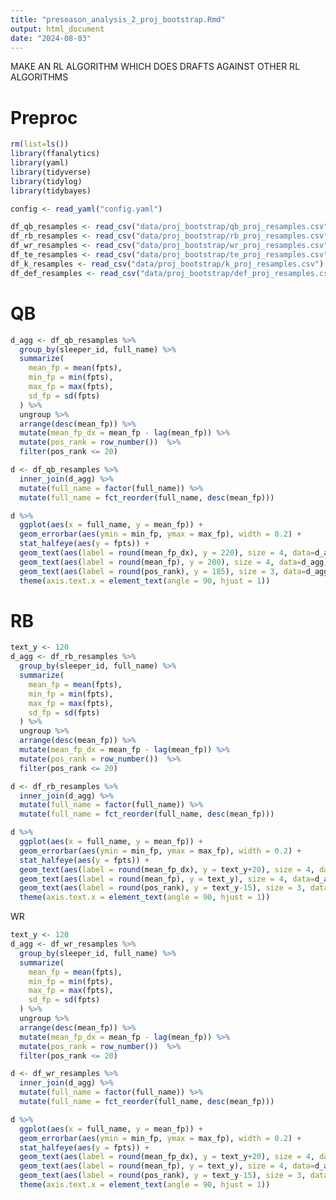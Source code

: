 ```yaml
---
title: "preseason_analysis_2_proj_bootstrap.Rmd"
output: html_document
date: "2024-08-03"
---
```


MAKE AN RL ALGORITHM WHICH DOES DRAFTS AGAINST OTHER RL ALGORITHMS 

Preproc
===
```r
rm(list=ls())
library(ffanalytics)
library(yaml)
library(tidyverse)
library(tidylog)
library(tidybayes)
```

```r
config <- read_yaml("config.yaml")
```


```r
df_qb_resamples <- read_csv("data/proj_bootstrap/qb_proj_resamples.csv")
df_rb_resamples <- read_csv("data/proj_bootstrap/rb_proj_resamples.csv")
df_wr_resamples <- read_csv("data/proj_bootstrap/wr_proj_resamples.csv")
df_te_resamples <- read_csv("data/proj_bootstrap/te_proj_resamples.csv")
df_k_resamples <- read_csv("data/proj_bootstrap/k_proj_resamples.csv")
df_def_resamples <- read_csv("data/proj_bootstrap/def_proj_resamples.csv")
```


QB
===
```r

d_agg <- df_qb_resamples %>% 
  group_by(sleeper_id, full_name) %>%
  summarize(
    mean_fp = mean(fpts),
    min_fp = min(fpts), 
    max_fp = max(fpts),
    sd_fp = sd(fpts)
  ) %>% 
  ungroup %>% 
  arrange(desc(mean_fp)) %>%
  mutate(mean_fp_dx = mean_fp - lag(mean_fp)) %>% 
  mutate(pos_rank = row_number())  %>%
  filter(pos_rank <= 20) 

d <- df_qb_resamples %>%
  inner_join(d_agg) %>%
  mutate(full_name = factor(full_name)) %>% 
  mutate(full_name = fct_reorder(full_name, desc(mean_fp)))

d %>%
  ggplot(aes(x = full_name, y = mean_fp)) +
  geom_errorbar(aes(ymin = min_fp, ymax = max_fp), width = 0.2) +
  stat_halfeye(aes(y = fpts)) +
  geom_text(aes(label = round(mean_fp_dx), y = 220), size = 4, data=d_agg) +
  geom_text(aes(label = round(mean_fp), y = 200), size = 4, data=d_agg) +
  geom_text(aes(label = round(pos_rank), y = 185), size = 3, data=d_agg) +
  theme(axis.text.x = element_text(angle = 90, hjust = 1))


```


RB
===
```r
text_y <- 120
d_agg <- df_rb_resamples %>% 
  group_by(sleeper_id, full_name) %>%
  summarize(
    mean_fp = mean(fpts),
    min_fp = min(fpts), 
    max_fp = max(fpts),
    sd_fp = sd(fpts)
  ) %>% 
  ungroup %>% 
  arrange(desc(mean_fp)) %>%
  mutate(mean_fp_dx = mean_fp - lag(mean_fp)) %>% 
  mutate(pos_rank = row_number())  %>%
  filter(pos_rank <= 20) 

d <- df_rb_resamples %>%
  inner_join(d_agg) %>%
  mutate(full_name = factor(full_name)) %>% 
  mutate(full_name = fct_reorder(full_name, desc(mean_fp)))

d %>%
  ggplot(aes(x = full_name, y = mean_fp)) +
  geom_errorbar(aes(ymin = min_fp, ymax = max_fp), width = 0.2) +
  stat_halfeye(aes(y = fpts)) +
  geom_text(aes(label = round(mean_fp_dx), y = text_y+20), size = 4, data=d_agg) +
  geom_text(aes(label = round(mean_fp), y = text_y), size = 4, data=d_agg) +
  geom_text(aes(label = round(pos_rank), y = text_y-15), size = 3, data=d_agg) +
  theme(axis.text.x = element_text(angle = 90, hjust = 1))

```

WR
```r
text_y <- 120
d_agg <- df_wr_resamples %>% 
  group_by(sleeper_id, full_name) %>%
  summarize(
    mean_fp = mean(fpts),
    min_fp = min(fpts), 
    max_fp = max(fpts),
    sd_fp = sd(fpts)
  ) %>% 
  ungroup %>% 
  arrange(desc(mean_fp)) %>%
  mutate(mean_fp_dx = mean_fp - lag(mean_fp)) %>% 
  mutate(pos_rank = row_number())  %>%
  filter(pos_rank <= 20)

d <- df_wr_resamples %>%
  inner_join(d_agg) %>%
  mutate(full_name = factor(full_name)) %>% 
  mutate(full_name = fct_reorder(full_name, desc(mean_fp)))

d %>%
  ggplot(aes(x = full_name, y = mean_fp)) +
  geom_errorbar(aes(ymin = min_fp, ymax = max_fp), width = 0.2) +
  stat_halfeye(aes(y = fpts)) +
  geom_text(aes(label = round(mean_fp_dx), y = text_y+20), size = 4, data=d_agg) +
  geom_text(aes(label = round(mean_fp), y = text_y), size = 4, data=d_agg) +
  geom_text(aes(label = round(pos_rank), y = text_y-15), size = 3, data=d_agg) +
  theme(axis.text.x = element_text(angle = 90, hjust = 1))
```


